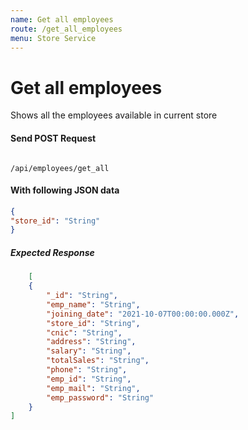 ```yaml
---
name: Get all employees
route: /get_all_employees
menu: Store Service
---
```

# Get all employees
Shows all the employees available in current store

#### Send POST Request 
<Code>
/api/employees/get_all
</Code>

#### With following JSON data
```json
{
"store_id": "String"
}
```

##### Expected Response
```json
    [
    {
        "_id": "String",
        "emp_name": "String",
        "joining_date": "2021-10-07T00:00:00.000Z",
        "store_id": "String",
        "cnic": "String",
        "address": "String",
        "salary": "String",
        "totalSales": "String",
        "phone": "String",
        "emp_id": "String",
        "emp_mail": "String",
        "emp_password": "String"
    }
]
```
